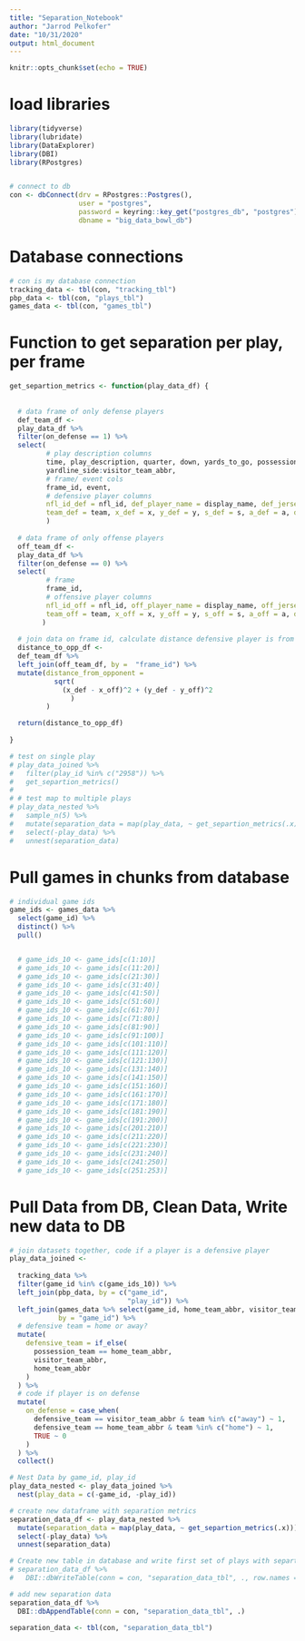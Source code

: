 ```yaml
---
title: "Separation_Notebook"
author: "Jarrod Pelkofer"
date: "10/31/2020"
output: html_document
---
```


```r
knitr::opts_chunk$set(echo = TRUE)
```

# load libraries
```r
library(tidyverse)
library(lubridate)
library(DataExplorer)
library(DBI)
library(RPostgres)


# connect to db
con <- dbConnect(drv = RPostgres::Postgres(), 
                 user = "postgres", 
                 password = keyring::key_get("postgres_db", "postgres"), 
                 dbname = "big_data_bowl_db")
```


# Database connections
```r

# con is my database connection
tracking_data <- tbl(con, "tracking_tbl")
pbp_data <- tbl(con, "plays_tbl")
games_data <- tbl(con, "games_tbl")

```


# Function to get separation per play, per frame
```r
get_separtion_metrics <- function(play_data_df) {
  
  
  # data frame of only defense players
  def_team_df <- 
  play_data_df %>% 
  filter(on_defense == 1) %>% 
  select(
         # play description columns
         time, play_description, quarter, down, yards_to_go, possession_team, defensive_team, 
         yardline_side:visitor_team_abbr, 
         # frame/ event cols
         frame_id, event, 
         # defensive player columns
         nfl_id_def = nfl_id, def_player_name = display_name, def_jersey_num = jersey_number, def_pos = position, 
         team_def = team, x_def = x, y_def = y, s_def = s, a_def = a, dis_def = dis
         )
  
  # data frame of only offense players
  off_team_df <- 
  play_data_df %>% 
  filter(on_defense == 0) %>% 
  select(
         # frame
         frame_id,
         # offensive player columns
         nfl_id_off = nfl_id, off_player_name = display_name, off_jersey_num = jersey_number, off_pos = position,
         team_off = team, x_off = x, y_off = y, s_off = s, a_off = a, dis_off = dis, route 
        )
  
  # join data on frame id, calculate distance defensive player is from each offensive player
  distance_to_opp_df <- 
  def_team_df %>% 
  left_join(off_team_df, by =  "frame_id") %>% 
  mutate(distance_from_opponent = 
           sqrt(
             (x_def - x_off)^2 + (y_def - y_off)^2
               )
         ) 

  return(distance_to_opp_df)
  
}

# test on single play
# play_data_joined %>%
#   filter(play_id %in% c("2958")) %>%
#   get_separtion_metrics()
# 
# # test map to multiple plays
# play_data_nested %>% 
#   sample_n(5) %>% 
#   mutate(separation_data = map(play_data, ~ get_separtion_metrics(.x))) %>%
#   select(-play_data) %>% 
#   unnest(separation_data)


```


# Pull games in chunks from database
```r

# individual game ids
game_ids <- games_data %>% 
  select(game_id) %>% 
  distinct() %>% 
  pull()


  # game_ids_10 <- game_ids[c(1:10)]
  # game_ids_10 <- game_ids[c(11:20)]
  # game_ids_10 <- game_ids[c(21:30)]
  # game_ids_10 <- game_ids[c(31:40)]
  # game_ids_10 <- game_ids[c(41:50)]
  # game_ids_10 <- game_ids[c(51:60)]
  # game_ids_10 <- game_ids[c(61:70)]
  # game_ids_10 <- game_ids[c(71:80)]
  # game_ids_10 <- game_ids[c(81:90)]
  # game_ids_10 <- game_ids[c(91:100)]
  # game_ids_10 <- game_ids[c(101:110)]
  # game_ids_10 <- game_ids[c(111:120)]
  # game_ids_10 <- game_ids[c(121:130)]
  # game_ids_10 <- game_ids[c(131:140)]
  # game_ids_10 <- game_ids[c(141:150)]
  # game_ids_10 <- game_ids[c(151:160)]
  # game_ids_10 <- game_ids[c(161:170)]
  # game_ids_10 <- game_ids[c(171:180)]
  # game_ids_10 <- game_ids[c(181:190)]
  # game_ids_10 <- game_ids[c(191:200)]
  # game_ids_10 <- game_ids[c(201:210)]
  # game_ids_10 <- game_ids[c(211:220)]
  # game_ids_10 <- game_ids[c(221:230)]
  # game_ids_10 <- game_ids[c(231:240)]
  # game_ids_10 <- game_ids[c(241:250)]
  # game_ids_10 <- game_ids[c(251:253)]
```

# Pull Data from DB, Clean Data, Write new data to DB
```r

# join datasets together, code if a player is a defensive player
play_data_joined <-
  
  tracking_data %>%
  filter(game_id %in% c(game_ids_10)) %>%
  left_join(pbp_data, by = c("game_id",
                             "play_id")) %>%
  left_join(games_data %>% select(game_id, home_team_abbr, visitor_team_abbr),
            by = "game_id") %>%
  # defensive team = home or away?
  mutate(
    defensive_team = if_else(
      possession_team == home_team_abbr,
      visitor_team_abbr,
      home_team_abbr
    )
  ) %>%
  # code if player is on defense
  mutate(
    on_defense = case_when(
      defensive_team == visitor_team_abbr & team %in% c("away") ~ 1,
      defensive_team == home_team_abbr & team %in% c("home") ~ 1,
      TRUE ~ 0
    )
  ) %>%
  collect()

# Nest Data by game_id, play_id
play_data_nested <- play_data_joined %>% 
  nest(play_data = c(-game_id, -play_id))

# create new dataframe with separation metrics
separation_data_df <- play_data_nested %>% 
  mutate(separation_data = map(play_data, ~ get_separtion_metrics(.x))) %>% 
  select(-play_data) %>% 
  unnest(separation_data)

# Create new table in database and write first set of plays with separtation data added
# separation_data_df %>% 
#   DBI::dbWriteTable(conn = con, "separation_data_tbl", ., row.names = FALSE, overwrite = TRUE)

# add new separation data
separation_data_df %>% 
  DBI::dbAppendTable(conn = con, "separation_data_tbl", .)
```


```r
separation_data <- tbl(con, "separation_data_tbl")
```

